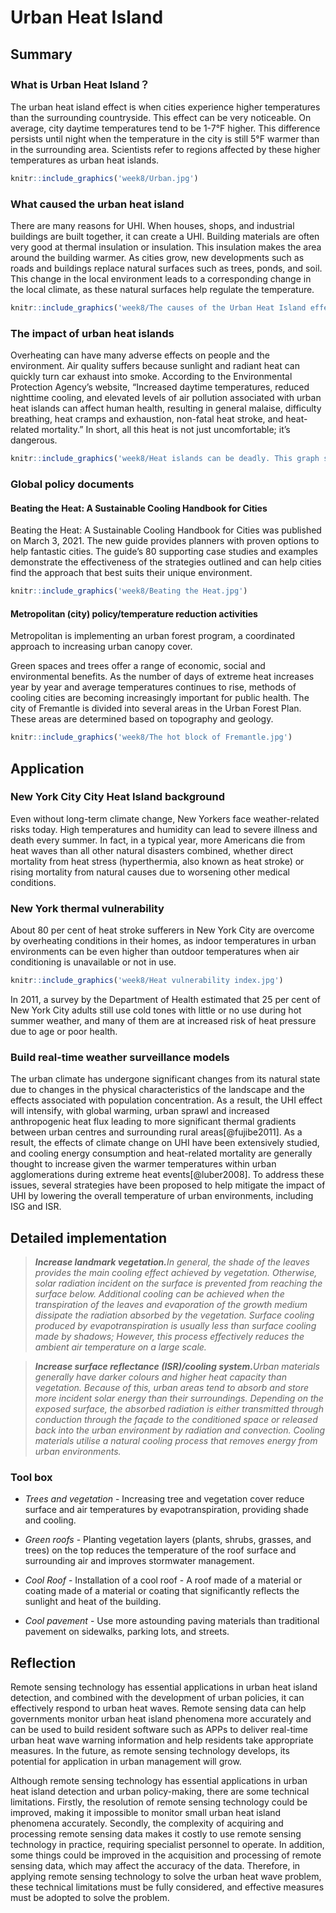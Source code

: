 # Urban Heat Island

## Summary

### What is Urban Heat Island？

The urban heat island effect is when cities experience higher temperatures than the surrounding countryside. This effect can be very noticeable. On average, city daytime temperatures tend to be 1-7°F higher. This difference persists until night when the temperature in the city is still 5°F warmer than in the surrounding area. Scientists refer to regions affected by these higher temperatures as urban heat islands.

```r
knitr::include_graphics('week8/Urban.jpg')
```

### What caused the urban heat island

There are many reasons for UHI. When houses, shops, and industrial buildings are built together, it can create a UHI. Building materials are often very good at thermal insulation or insulation. This insulation makes the area around the building warmer. As cities grow, new developments such as roads and buildings replace natural surfaces such as trees, ponds, and soil. This change in the local environment leads to a corresponding change in the local climate, as these natural surfaces help regulate the temperature.

```r
knitr::include_graphics('week8/The causes of the Urban Heat Island effect.jpg')
```

### The impact of urban heat islands

Overheating can have many adverse effects on people and the environment. Air quality suffers because sunlight and radiant heat can quickly turn car exhaust into smoke. According to the Environmental Protection Agency's website, "Increased daytime temperatures, reduced nighttime cooling, and elevated levels of air pollution associated with urban heat islands can affect human health, resulting in general malaise, difficulty breathing, heat cramps and exhaustion, non-fatal heat stroke, and heat-related mortality." In short, all this heat is not just uncomfortable; it's dangerous.

```r
knitr::include_graphics('week8/Heat islands can be deadly. This graph shows how the number of deaths spiked in Paris during a sweltering heat wave in 2003.JPG')
```

### Global policy documents

#### Beating the Heat: A Sustainable Cooling Handbook for Cities

Beating the Heat: A Sustainable Cooling Handbook for Cities was published on March 3, 2021. The new guide provides planners with proven options to help fantastic cities. The guide's 80 supporting case studies and examples demonstrate the effectiveness of the strategies outlined and can help cities find the approach that best suits their unique environment.

```r
knitr::include_graphics('week8/Beating the Heat.jpg')
```

#### Metropolitan (city) policy/temperature reduction activities

Metropolitan is implementing an urban forest program, a coordinated approach to increasing urban canopy cover.

Green spaces and trees offer a range of economic, social and environmental benefits. As the number of days of extreme heat increases year by year and average temperatures continues to rise, methods of cooling cities are becoming increasingly important for public health. The city of Fremantle is divided into several areas in the Urban Forest Plan. These areas are determined based on topography and geology.

```r
knitr::include_graphics('week8/The hot block of Fremantle.jpg')
```

## Application

### New York City City Heat Island background

Even without long-term climate change, New Yorkers face weather-related risks today. High temperatures and humidity can lead to severe illness and death every summer. In fact, in a typical year, more Americans die from heat waves than all other natural disasters combined, whether direct mortality from heat stress (hyperthermia, also known as heat stroke) or rising mortality from natural causes due to worsening other medical conditions.

### New York thermal vulnerability

About 80 per cent of heat stroke sufferers in New York City are overcome by overheating conditions in their homes, as indoor temperatures in urban environments can be even higher than outdoor temperatures when air conditioning is unavailable or not in use.

```r
knitr::include_graphics('week8/Heat vulnerability index.jpg')
```

In 2011, a survey by the Department of Health estimated that 25 per cent of New York City adults still use cold tones with little or no use during hot summer weather, and many of them are at increased risk of heat pressure due to age or poor health.

### Build real-time weather surveillance models

The urban climate has undergone significant changes from its natural state due to changes in the physical characteristics of the landscape and the effects associated with population concentration. As a result, the UHI effect will intensify, with global warming, urban sprawl and increased anthropogenic heat flux leading to more significant thermal gradients between urban centres and surrounding rural areas[@fujibe2011]. As a result, the effects of climate change on UHI have been extensively studied, and cooling energy consumption and heat-related mortality are generally thought to increase given the warmer temperatures within urban agglomerations during extreme heat events[@luber2008]. To address these issues, several strategies have been proposed to help mitigate the impact of UHI by lowering the overall temperature of urban environments, including ISG and ISR.

## Detailed implementation

> ***Increase landmark vegetation.**In general, the shade of the leaves provides the main cooling effect achieved by vegetation. Otherwise, solar radiation incident on the surface is prevented from reaching the surface below. Additional cooling can be achieved when the transpiration of the leaves and evaporation of the growth medium dissipate the radiation absorbed by the vegetation. Surface cooling produced by evapotranspiration is usually less than surface cooling made by shadows; However, this process effectively reduces the ambient air temperature on a large scale.*

> ***Increase surface reflectance (ISR)/cooling system.**Urban materials generally have darker colours and higher heat capacity than vegetation. Because of this, urban areas tend to absorb and store more incident solar energy than their surroundings. Depending on the exposed surface, the absorbed radiation is either transmitted through conduction through the façade to the conditioned space or released back into the urban environment by radiation and convection. Cooling materials utilise a natural cooling process that removes energy from urban environments.*

### Tool box

-   *Trees and vegetation* - Increasing tree and vegetation cover reduce surface and air temperatures by evapotranspiration, providing shade and cooling.

-   *Green roofs* - Planting vegetation layers (plants, shrubs, grasses, and trees) on the top reduces the temperature of the roof surface and surrounding air and improves stormwater management.

-   *Cool Roof* - Installation of a cool roof - A roof made of a material or coating made of a material or coating that significantly reflects the sunlight and heat of the building.

-   *Cool pavement* - Use more astounding paving materials than traditional pavement on sidewalks, parking lots, and streets.

## Reflection

Remote sensing technology has essential applications in urban heat island detection, and combined with the development of urban policies, it can effectively respond to urban heat waves. Remote sensing data can help governments monitor urban heat island phenomena more accurately and can be used to build resident software such as APPs to deliver real-time urban heat wave warning information and help residents take appropriate measures. In the future, as remote sensing technology develops, its potential for application in urban management will grow.

Although remote sensing technology has essential applications in urban heat island detection and urban policy-making, there are some technical limitations. Firstly, the resolution of remote sensing technology could be improved, making it impossible to monitor small urban heat island phenomena accurately. Secondly, the complexity of acquiring and processing remote sensing data makes it costly to use remote sensing technology in practice, requiring specialist personnel to operate. In addition, some things could be improved in the acquisition and processing of remote sensing data, which may affect the accuracy of the data. Therefore, in applying remote sensing technology to solve the urban heat wave problem, these technical limitations must be fully considered, and effective measures must be adopted to solve the problem.

